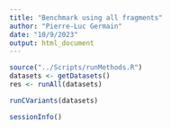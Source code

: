 ```yaml
---
title: "Benchmark using all fragments"
author: "Pierre-Luc Germain"
date: "10/9/2023"
output: html_document
---
```


```r
source("../Scripts/runMethods.R")
datasets <- getDatasets()
res <- runAll(datasets)
```

```r
runCVariants(datasets)
```


```r
sessionInfo()
```

